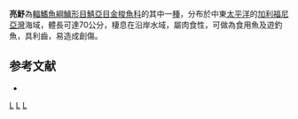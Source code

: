 {{Speciesbox
| taxon = Sphyraena lucasana
| status = DD
| status_system = IUCN3.1
| binomial_authority = [[Gill|Gill]], 1863
| synonyms = 
}}
'''亮魣'''為[[輻鰭魚綱|輻鰭魚綱]][[鱸形目|鱸形目]][[鯖亞目|鯖亞目]][[金梭魚科|金梭魚科]]的其中一[[種|種]]，分布於中東[[太平洋|太平洋]]的[[加利福尼亞灣|加利福尼亞灣]]海域，體長可達70公分，棲息在沿岸水域，屬肉食性，可做為食用魚及遊釣魚，具利齒，易造成創傷。

== 参考文献 ==
{{reflist}}
*{{FishBase_species|genus=Sphyraena|species=lucasana|year=2012|month=7}}

{{taxonbar}}

[[Category:IUCN红色名录数据缺乏物种|L]]
[[Category:食用魚|L]]
[[Category:魣屬|L]]